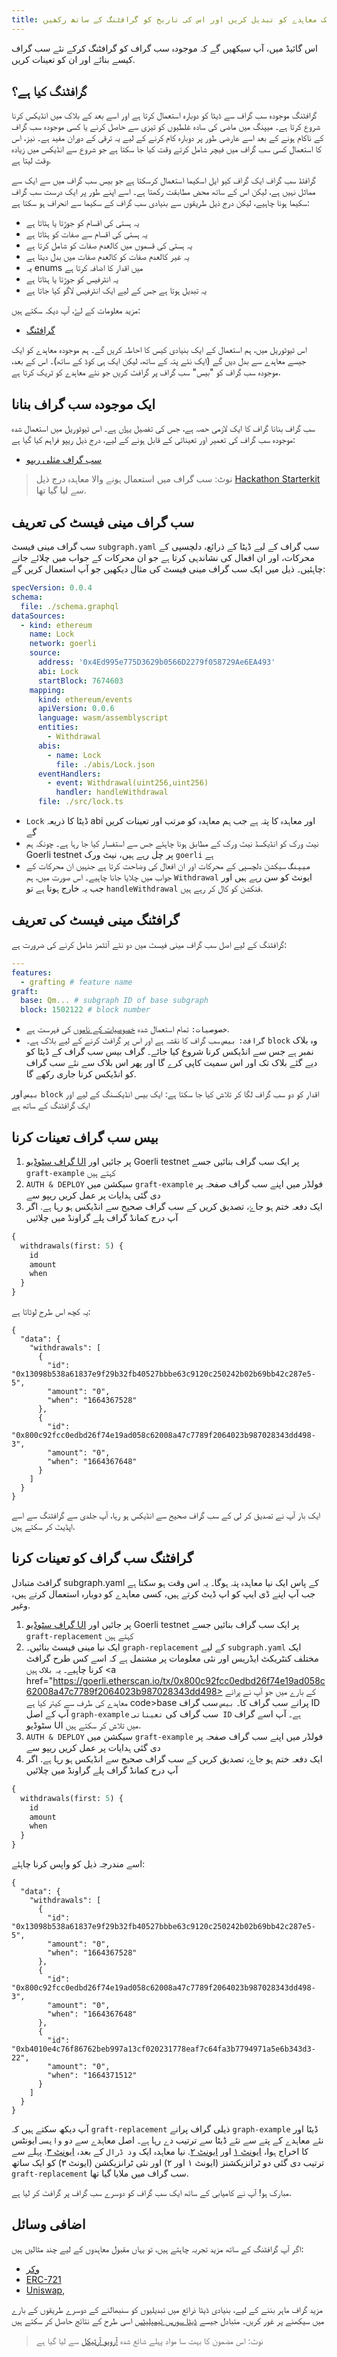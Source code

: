 ```yaml
---
title: ایک معاہدے کو تبدیل کریں اور اس کی تاریخ کو گرافٹنگ کے ساتھ رکھیں
---
```


اس گائیڈ میں، آپ سیکھیں گے کہ موجودہ سب گراف کو گرافٹنگ کرکے نئے سب گراف کیسے بنائے اور ان کو تعینات کریں.

## گرافٹنگ کیا ہے؟

گرافٹنگ موجودہ سب گراف سے ڈیٹا کو دوبارہ استعمال کرتا ہے اور اسے بعد کے بلاک میں انڈیکس کرنا شروع کرتا ہے۔ میپنگ میں ماضی کی سادہ غلطیوں کو تیزی سے حاصل کرنے یا کسی موجودہ سب گراف کے ناکام ہونے کے بعد اسے عارضی طور پر دوبارہ کام کرنے کے لیے یہ ترقی کے دوران مفید ہے۔ نیز، اس کا استعمال کسی سب گراف میں فیچر شامل کرتے وقت کیا جا سکتا ہے جو شروع سے انڈیکس میں زیادہ وقت لیتا ہے.

گرافٹڈ سب گراف ایک گراف کیو ایل اسکیما استعمال کرسکتا ہے جو بیس سب گراف میں سے ایک سے مماثل نہیں ہے، لیکن اس کے ساتھ محض مطابقت رکھتا ہے۔ اسے اپنے طور پر ایک درست سب گراف سکیما ہونا چاہیے، لیکن درج ذیل طریقوں سے بنیادی سب گراف کے سکیما سے انحراف ہو سکتا ہے:

- یہ ہستی کی اقسام کو جوڑتا یا ہٹاتا ہے
- یہ ہستی کی اقسام سے صفات کو ہٹاتا ہے
- یہ ہستی کی قسموں میں کالعدم صفات کو شامل کرتا ہے
- یہ غیر کالعدم صفات کو کالعدم صفات میں بدل دیتا ہے
- یہ enums میں اقدار کا اضافہ کرتا ہے
- یہ انٹرفیس کو جوڑتا یا ہٹاتا ہے
- یہ تبدیل ہوتا ہے جس کے لیے ایک انٹرفیس لاگو کیا جاتا ہے

مزید معلومات کے لۓ، آپ دیکہ سکتے ہیں:

- [گرافٹنگ](https://thegraph.com/docs/en/developing/creating-a-subgraph#grafting-onto-existing-subgraphs)

اس ٹیوٹوریل میں، ہم استعمال کے ایک بنیادی کیس کا احاطہ کریں گے۔ ہم موجودہ معاہدے کو ایک جیسے معاہدے سے بدل دیں گے (ایک نئے پتہ کے ساتھ، لیکن ایک ہی کوڈ کے ساتھ)۔ اس کے بعد، موجودہ سب گراف کو "بیس" سب گراف پر گرافٹ کریں جو نئے معاہدے کو ٹریک کرتا ہے.

## ایک موجودہ سب گراف بنانا

سب گراف بنانا گراف کا ایک لازمی حصہ ہے، جس کی تفصیل [یہاں](http://localhost:3000/en/cookbook/quick-start/) ہے۔ اس ٹیوٹوریل میں استعمال شدہ موجودہ سب گراف کی تعمیر اور تعیناتی کے قابل ہونے کے لیے، درج ذیل ریپو فراہم کیا گیا ہے:

- [سب گراف مثلی ریپو](https://github.com/t-proctor/grafting-tutorial)

> نوٹ: سب گراف میں استعمال ہونے والا معاہدہ درج ذیل [Hackathon Starterkit](https://github.com/schmidsi/hackathon-starterkit) سے لیا گیا تھا.

## سب گراف مینی فیسٹ کی تعریف

سب گراف مینی فیسٹ `subgraph.yaml` سب گراف کے لیے ڈیٹا کے ذرائع، دلچسپی کے محرکات، اور ان افعال کی نشاندہی کرتا ہے جو ان محرکات کے جواب میں چلائے جانے چاہئیں۔ ذیل میں ایک سب گراف مینی فیسٹ کی مثال دیکھیں جو آپ استعمال کریں گے:

```yaml
specVersion: 0.0.4
schema:
  file: ./schema.graphql
dataSources:
  - kind: ethereum
    name: Lock
    network: goerli
    source:
      address: '0x4Ed995e775D3629b0566D2279f058729Ae6EA493'
      abi: Lock
      startBlock: 7674603
    mapping:
      kind: ethereum/events
      apiVersion: 0.0.6
      language: wasm/assemblyscript
      entities:
        - Withdrawal
      abis:
        - name: Lock
          file: ./abis/Lock.json
      eventHandlers:
        - event: Withdrawal(uint256,uint256)
          handler: handleWithdrawal
      file: ./src/lock.ts
```

- `Lock` ڈیٹا کا ذریعہ abi اور معاہدہ کا پتہ ہے جب ہم معاہدہ کو مرتب اور تعینات کریں گے
- نیٹ ورک کو انڈیکسڈ نیٹ ورک کے مطابق ہونا چاہئے جس سے استفسار کیا جا رہا ہے۔ چونکہ ہم Goerli testnet پر چل رہے ہیں، نیٹ ورک `goerli` ہے
- `میپنگ` سیکشن دلچسپی کے محرکات اور ان افعال کی وضاحت کرتا ہے جنہیں ان محرکات کے جواب میں چلایا جانا چاہیے۔ اس صورت میں، ہم `Withdrawal` ایونٹ کو سن رہے ہیں اور جب یہ خارج ہوتا ہے تو `handleWithdrawal` فنکشن کو کال کر رہے ہیں.

## گرافٹنگ مینی فیسٹ کی تعریف

گرافٹنگ کے لیے اصل سب گراف مینی فیسٹ میں دو نئے آئٹمز شامل کرنے کی ضرورت ہے:

```yaml
---
features:
  - grafting # feature name
graft:
  base: Qm... # subgraph ID of base subgraph
  block: 1502122 # block number
```

- `خصوصیات:` تمام استعمال شدہ [خصوصیات کے ناموں](developing/creating-a-subgraph/#experimental-features) کی فہرست ہے.
- `گرافٹ:` `بیس` سب گراف کا نقشہ ہے اور اس پر گرافٹ کرنے کے لیے بلاک ہے۔ `block` وہ بلاک نمبر ہے جس سے انڈیکس کرنا شروع کیا جائے۔ گراف بیس سب گراف کے ڈیٹا کو دیے گئے بلاک تک اور اس سمیت کاپی کرے گا اور پھر اس بلاک سے نئے سب گراف کو انڈیکس کرنا جاری رکھے گا.

`بیس` اور `block` اقدار کو دو سب گراف لگا کر تلاش کیا جا سکتا ہے: ایک بیس انڈیکسنگ کے لیے اور ایک گرافٹنگ کے ساتھ ہے

## بیس سب گراف تعینات کرنا

1. [گراف سٹوڈیو UI](https://thegraph.com/studio/) پر جائیں اور Goerli testnet پر ایک سب گراف بنائیں جسے `graft-example` کہتے ہیں
2. `AUTH & DEPLOY` سیکشن میں `graft-example` فولڈر میں اپنے سب گراف صفحہ پر دی گئی ہدایات پر عمل کریں ریپو سے
3. ایک دفعہ ختم ہو جاۓ، تصدیق کریں کے سب گراف صحیح سے انڈیکس ہو رہا ہے. اگر آپ درج کمانڈ گراف پلے گراونڈ میں چلائیں

```graphql
{
  withdrawals(first: 5) {
    id
    amount
    when
  }
}
```

یہ کچھ اس طرح لوٹاتا ہے:

```
{
  "data": {
    "withdrawals": [
      {
        "id": "0x13098b538a61837e9f29b32fb40527bbbe63c9120c250242b02b69bb42c287e5-5",
        "amount": "0",
        "when": "1664367528"
      },
      {
        "id": "0x800c92fcc0edbd26f74e19ad058c62008a47c7789f2064023b987028343dd498-3",
        "amount": "0",
        "when": "1664367648"
      }
    ]
  }
}
```

ایک بار آپ نے تصدیق کر لی کے سب گراف صحیح سے انڈیکس ہو رہا، آپ جلدی سے گرافٹنگ سے اسے اپڈیٹ کر سکتے ہیں.

## گرافٹنگ سب گراف کو تعینات کرنا

گرافٹ متبادل subgraph.yaml کے پاس ایک نیا معاہدہ پتہ ہوگا۔ یہ اس وقت ہو سکتا ہے جب آپ اپنے ڈی ایپ کو اپ ڈیٹ کرتے ہیں، کسی معاہدے کو دوبارہ استعمال کرتے ہیں، وغیر.

1. [گراف سٹوڈیو UI](https://thegraph.com/studio/) پر جائیں اور Goerli testnet پر ایک سب گراف بنائیں جسے `graft-replacement` کہتے ہیں
2. ایک نیا مینی فیسٹ بنائیں۔ `graph-replacement` کے لیے `subgraph.yaml` ایک مختلف کنٹریکٹ ایڈریس اور نئی معلومات پر مشتمل ہے کہ اسے کس طرح گرافٹ کرنا چاہیے۔ یہ `بلاک` ہیں <a href="https://goerli.etherscan.io/tx/0x800c92fcc0edbd26f74e19ad058c62008a47c7789f2064023b987028343dd498> کے بارے میں جو آپ نے پرانے معاہدے کی طرف سے کیئر کیا ہے code>base</code> پرانے سب گراف کا۔ `بیس` سب گراف ID آپ کے اصل `graph-example` سب گراف کی `تعیناتی ID` ہے۔ آپ اسے گراف سٹوڈیو UI میں تلاش کر سکتے ہیں.
3. `AUTH & DEPLOY` سیکشن میں `graft-example` فولڈر میں اپنے سب گراف صفحہ پر دی گئی ہدایات پر عمل کریں ریپو سے
4. ایک دفعہ ختم ہو جاۓ، تصدیق کریں کے سب گراف صحیح سے انڈیکس ہو رہا ہے. اگر آپ درج کمانڈ گراف پلے گراونڈ میں چلائیں

```graphql
{
  withdrawals(first: 5) {
    id
    amount
    when
  }
}
```

اسے مندرجہ ذیل کو واپس کرنا چاہئے:

```
{
  "data": {
    "withdrawals": [
      {
        "id": "0x13098b538a61837e9f29b32fb40527bbbe63c9120c250242b02b69bb42c287e5-5",
        "amount": "0",
        "when": "1664367528"
      },
      {
        "id": "0x800c92fcc0edbd26f74e19ad058c62008a47c7789f2064023b987028343dd498-3",
        "amount": "0",
        "when": "1664367648"
      },
      {
        "id": "0xb4010e4c76f86762beb997a13cf020231778eaf7c64fa3b7794971a5e6b343d3-22",
        "amount": "0",
        "when": "1664371512"
      }
    ]
  }
}
```

آپ دیکھ سکتے ہیں کہ `graft-replacement` ذیلی گراف پرانے `graph-example` ڈیٹا اور نئے معاہدے کے پتے سے نئے ڈیٹا سے ترتیب دے رہا ہے۔ اصل معاہدے سے دو `واپسی` ایونٹس کا اخراج ہوا، [ایونٹ ۱](https://goerli.etherscan.io/tx/0x800c92fcc0edbd26f74e19ad058c62008a47c7789f2064023b987028343dd498) اور [ایونٹ ۲](https://goerli.etherscan.io/address/0x4ed995e775d3629b0566d2279f058729ae6ea493). نیا معاہدہ ایک `ود ڈرال` کے بعد، [ایونٹ ۳](https://goerli.etherscan.io/tx/0xb4010e4c76f86762beb997a13cf020231778eaf7c64fa3b7794971a5e6b343d3). پہلے سے ترتیب دی گئی دو ٹرانزیکشنز (ایونٹ ۱ اور ۲) اور نئی ٹرانزیکشن (ایونٹ ۳) کو ایک ساتھ `graft-replacement` سب گراف میں ملایا گیا تھا.

مبارک ہو! آپ نے کامیابی کے ساتھ ایک سب گراف کو دوسرے سب گراف پر گرافٹ کر لیا ہے.

## اضافی وسائل

اگر آپ گرافٹنگ کے ساتھ مزید تجربہ چاہتے ہیں، تو یہاں مقبول معاہدوں کے لیے چند مثالیں ہیں:

- [وکر](https://github.com/messari/subgraphs/blob/master/subgraphs/curve-finance/protocols/curve-finance/templates/curve.template.yaml)
- [ERC-721](https://github.com/messari/subgraphs/blob/master/subgraphs/erc721-metadata/subgraph.yaml)
- [Uniswap](https://github.com/messari/subgraphs/blob/master/subgraphs/uniswap-v3/protocols/uniswap-v3/config/templates/uniswap.v3.template.yaml),

مزید گراف ماہر بننے کے لیے، بنیادی ڈیٹا ذرائع میں تبدیلیوں کو سنبھالنے کے دوسرے طریقوں کے بارے میں سیکھنے پر غور کریں۔ متبادل جیسے [ڈیٹا سورس ٹیمپلیٹس](developing/creating-a-subgraph/#data-source-templates) اسی طرح کے نتائج حاصل کر سکتے ہیں

> نوٹ: اس مضمون کا بہت سا مواد پہلے شائع شدہ [آرویو آرٹیکل](/cookbook/arweave/) سے لیا گیا ہے
